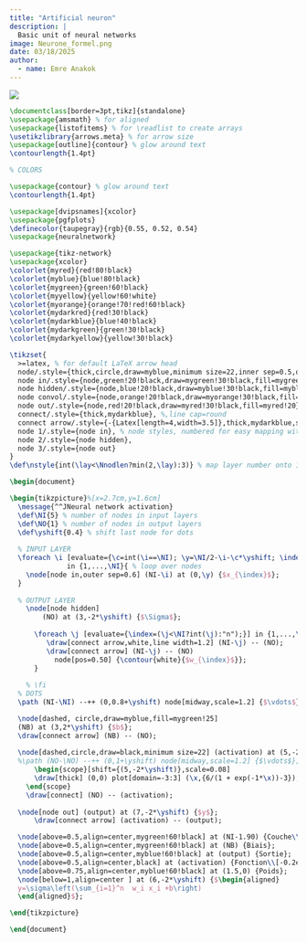 ---
title: "Artificial neuron"
description: | 
  Basic unit of neural networks
image: Neurone_formel.png
date: 03/18/2025
author:
  - name: Emre Anakok 
---

![](Neurone_formel.png)

``` tex
\documentclass[border=3pt,tikz]{standalone}
\usepackage{amsmath} % for aligned
\usepackage{listofitems} % for \readlist to create arrays
\usetikzlibrary{arrows.meta} % for arrow size
\usepackage[outline]{contour} % glow around text
\contourlength{1.4pt}

% COLORS

\usepackage{contour} % glow around text
\contourlength{1.4pt}

\usepackage[dvipsnames]{xcolor}
\usepackage{pgfplots}
\definecolor{taupegray}{rgb}{0.55, 0.52, 0.54}
\usepackage{neuralnetwork}

\usepackage{tikz-network}
\usepackage{xcolor}
\colorlet{myred}{red!80!black}
\colorlet{myblue}{blue!80!black}
\colorlet{mygreen}{green!60!black}
\colorlet{myyellow}{yellow!60!white}
\colorlet{myorange}{orange!70!red!60!black}
\colorlet{mydarkred}{red!30!black}
\colorlet{mydarkblue}{blue!40!black}
\colorlet{mydarkgreen}{green!30!black}
\colorlet{mydarkyellow}{yellow!30!black}

\tikzset{
  >=latex, % for default LaTeX arrow head
  node/.style={thick,circle,draw=myblue,minimum size=22,inner sep=0.5,outer sep=0.6},
  node in/.style={node,green!20!black,draw=mygreen!30!black,fill=mygreen!25},
  node hidden/.style={node,blue!20!black,draw=myblue!30!black,fill=myblue!20},
  node convol/.style={node,orange!20!black,draw=myorange!30!black,fill=myorange!20},
  node out/.style={node,red!20!black,draw=myred!30!black,fill=myred!20},
  connect/.style={thick,mydarkblue}, %,line cap=round
  connect arrow/.style={-{Latex[length=4,width=3.5]},thick,mydarkblue,shorten <=0.5,shorten >=1},
  node 1/.style={node in}, % node styles, numbered for easy mapping with \nstyle
  node 2/.style={node hidden},
  node 3/.style={node out}
}
\def\nstyle{int(\lay<\Nnodlen?min(2,\lay):3)} % map layer number onto 1, 2, or 3

\begin{document}

\begin{tikzpicture}%[x=2.7cm,y=1.6cm]
  \message{^^JNeural network activation}
  \def\NI{5} % number of nodes in input layers
  \def\NO{1} % number of nodes in output layers
  \def\yshift{0.4} % shift last node for dots
  
  % INPUT LAYER
  \foreach \i [evaluate={\c=int(\i==\NI); \y=\NI/2-\i-\c*\yshift; \index=(\i<\NI?int(\i):"n");}]
              in {1,...,\NI}{ % loop over nodes
    \node[node in,outer sep=0.6] (NI-\i) at (0,\y) {$x_{\index}$};
  }
  
  % OUTPUT LAYER
    \node[node hidden]
        (NO) at (3,-2*\yshift) {$\Sigma$};
      
      \foreach \j [evaluate={\index=(\j<\NI?int(\j):"n");}] in {1,...,\NI}{ % loop over nodes in previous layer
         \draw[connect arrow,white,line width=1.2] (NI-\j) -- (NO);
         \draw[connect arrow] (NI-\j) -- (NO)
           node[pos=0.50] {\contour{white}{$w_{\index}$}};
      }
    
    % \fi
  % DOTS
  \path (NI-\NI) --++ (0,0.8+\yshift) node[midway,scale=1.2] {$\vdots$};

  \node[dashed, circle,draw=myblue,fill=mygreen!25]
  (NB) at (3,2*\yshift) {$b$};
  \draw[connect arrow] (NB) -- (NO);
  
  \node[dashed,circle,draw=black,minimum size=22] (activation) at (5,-2*\yshift) {};
  %\path (NO-\NO) --++ (0,1+\yshift) node[midway,scale=1.2] {$\vdots$};
      \begin{scope}[shift={(5,-2*\yshift)},scale=0.08]
      \draw[thick] (0,0) plot[domain=-3:3] (\x,{6/(1 + exp(-1*\x))-3});
    \end{scope}
    \draw[connect] (NO) -- (activation);
  
  \node[node out] (output) at (7,-2*\yshift) {$y$}; 
      \draw[connect arrow] (activation) -- (output);

  \node[above=0.5,align=center,mygreen!60!black] at (NI-1.90) {Couche\\[-0.2em]d'entrée};
  \node[above=0.5,align=center,mygreen!60!black] at (NB) {Biais};
  \node[above=0.5,align=center,myblue!60!black] at (output) {Sortie};
  \node[above=0.5,align=center,black] at (activation) {Fonction\\[-0.2em]d'activation};
  \node[above=0.75,align=center,myblue!60!black] at (1.5,0) {Poids};
  \node[below=1,align=center ] at (6,-2*\yshift) {$\begin{aligned}
  y=\sigma\left(\sum_{i=1}^n  w_i x_i +b\right)
  \end{aligned}$};

\end{tikzpicture}

\end{document}
```
